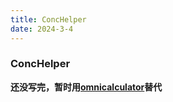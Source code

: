 ```yaml
---
title: ConcHelper
date: 2024-3-4
---
```


### ConcHelper

**还没写完，暂时用[omnicalculator](https://www.omnicalculator.com/chemistry/concentration)替代**
